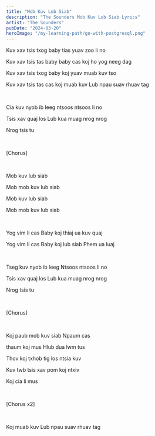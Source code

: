 ```yaml
---
title: "Mob Kuv Lub Siab"
description: "The Sounders Mob Kuv Lub Siab Lyrics"
artist: "The Sounders"
pubDate: "2024-03-20"
heroImage: "/my-learning-path/go-with-postgresql.png"
---
```


Kuv xav tsis txog baby tias yuav zoo li no

Kuv xav tsis tas baby baby cas koj ho yog neeg dag

Kuv xav tsis txog baby koj yuav muab kuv tso

Kuv xav tsis tas cas koj muab kuv Lub npau suav rhuav tag

<br />

Cia kuv nyob ib leeg ntsoos ntsoos li no

Tsis xav quaj los Lub kua muag nrog nrog

Nrog tsis tu

<br />

[Chorus]

<br />

Mob kuv lub siab

Mob mob kuv lub siab

Mob kuv lub siab

Mob mob kuv lub siab

<br />

Yog vim li cas Baby koj thiaj ua kuv quaj

Yog vim li cas Baby koj lub siab Phem ua luaj

<br />

Tseg kuv nyob ib leeg Ntsoos ntsoos li no

Tsis xav quaj los Lub kua muag nrog nrog

Nrog tsis tu

<br />

[Chorus]

<br />

Koj paub mob kuv siab Npaum cas

thaum koj mus Hlub dua lwm tus

Thov koj txhob tig los ntsia kuv

Kuv twb tsis xav pom koj ntxiv

Koj cia li mus

<br />

[Chorus x2]

<br />

Koj muab kuv Lub npau suav rhuav tag
